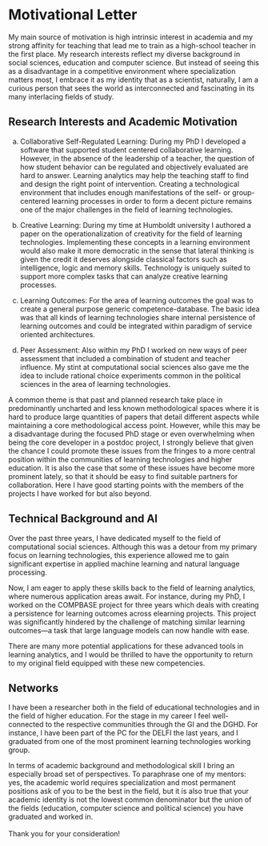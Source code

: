 # Motivational Letter

My main source of motivation is high intrinsic interest in academia and my strong affinity for teaching  that lead me to train as a high-school teacher in the first place.
My research interests reflect my diverse background in social sciences, education and computer science. But instead of seeing this as a disadvantage in a competitive environment where specialization matters most, I embrace it as my identity that as a scientist, naturally, I am a curious person that sees the world as interconnected and fascinating in its many interlacing fields of study.

## Research Interests and Academic Motivation

 (a) Collaborative Self-Regulated Learning:  During my PhD I developed a software that supported student centered collaborative learning. However, in the absence of the leadership of a teacher, the question of how student behavior can be regulated and objectively evaluated are hard to answer. Learning analytics may help the teaching staff to find and design the right point of intervention. Creating a technological environment that includes enough manifestations of the self- or group-centered learning processes in order to form a decent picture remains one of the major challenges in the field of learning technologies.

(b) Creative Learning: During my time at Humboldt university I authored a paper on the operationalization of creativity for the field of learning technologies. Implementing these concepts in a learning environment would also make it more democratic in the sense that lateral thinking is given the credit it deserves alongside classical factors such as intelligence, logic and memory skills. Technology is uniquely suited to support more complex tasks that can analyze creative learning processes.

(c) Learning Outcomes: For the area of learning outcomes the goal was to create a general purpose generic competence-database. The basic idea was that all kinds of learning technologies share internal persistence of learning outcomes and could be integrated within paradigm of service oriented architectures.

(d) Peer Assessment: Also within my PhD I worked on new ways of peer assessment that included a combination of student and teacher influence. My stint at computational social sciences also gave me the idea to include rational choice experiments common in the political sciences in the area of learning technologies.

A common theme is that past and planned research take place in predominantly uncharted and less known methodological spaces where it is hard to produce large quantities of papers that detail different aspects while maintaining a core methodological access point. However, while this may be a disadvantage during the focused PhD stage or even overwhelming when being the core developer in a postdoc project, I strongly believe that given the chance I could promote these issues from the fringes to a more central position within the communities of learning technologies and higher education. It is also the case that some of these issues have become more prominent lately, so that it should be easy to find suitable partners for collaboration. Here I have good starting points with the members of the projects I have worked for but also beyond.

## Technical Background and AI

Over the past three years, I have dedicated myself to the field of computational social sciences. Although this was a detour from my primary focus on learning technologies, this experience allowed me to gain significant expertise in applied machine learning and natural language processing.

Now, I am eager to apply these skills back to the field of learning analytics, where numerous application areas await. For instance, during my PhD, I worked on the COMPBASE project for three years which deals with creating a persistence for learning outcomes across elearning projects. This project was significantly hindered by the challenge of matching similar learning outcomes—a task that large language models can now handle with ease.

There are many more potential applications for these advanced tools in learning analytics, and I would be thrilled to have the opportunity to return to my original field equipped with these new competencies.

## Networks

I have been a researcher both in the field of educational technologies and in the field of higher education. For the stage in my career I feel well-connected to the respective communities through the GI and the DGHD. For instance, I have been part of the PC for the DELFI the last years, and I graduated from one of the most prominent learning technologies working group.

In terms of academic background and methodological skill I bring an especially broad set of perspectives. To paraphrase one of my mentors: yes, the academic world requires specialization and most permanent positions ask of you to be the best in the field, but it is also true that your academic identity is not the lowest common denominator but the union of the fields (education, computer science and political science) you have graduated and worked in.
\
\
Thank you for your consideration!

```{=latex}
\bigskip
{\fontsize{30}{36}\selectfont\textit{\textcalligra{Julian Dehne}}}
```

